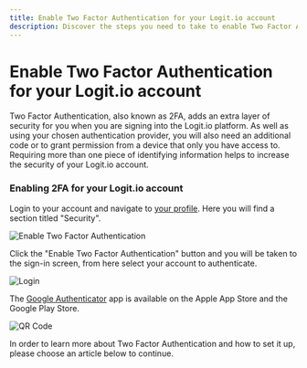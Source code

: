 ```yaml
---
title: Enable Two Factor Authentication for your Logit.io account
description: Discover the steps you need to take to enable Two Factor Authentication for your Logit.io account in this helpful article.
---
```


# Enable Two Factor Authentication for your Logit.io account

Two Factor Authentication, also known as 2FA, adds an extra layer of security for 
you when you are signing into the Logit.io platform. As well as using your chosen 
authentication provider, you will also need an additional code or to grant permission 
from a device that only you have access to. Requiring more than one piece of 
identifying information helps to increase the security of your Logit.io account.

### Enabling 2FA for your Logit.io account

Login to your account and navigate to [your profile](https://dashboard.logit.io/settings/profile). 
Here you will find a section titled "Security".

![Enable Two Factor Authentication](@/images/help/account-access/enable-2fa.png)

Click the "Enable Two Factor Authentication" button and you will be taken to the 
sign-in screen, from here select your account to authenticate.

![Login](@/images/help/account-access/login.png)

The [Google Authenticator](https://play.google.com/store/apps/details?id=com.auth0.guardian) app 
is available on the Apple App Store and the Google Play Store.

![QR Code](@/images/help/account-access/qr-code.png)

In order to learn more about Two Factor Authentication and how to set it up, 
please choose an article below to continue.